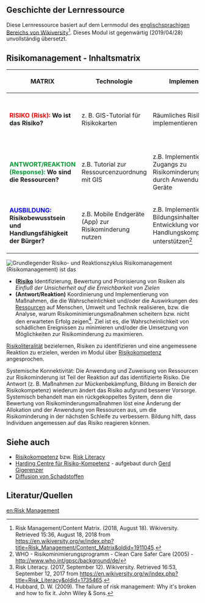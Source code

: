 == Geschichte der Lernressource ==
Diese Lernressource basiert auf dem Lernmodul des [[v:en:Risk_Management|englischsprachigen Bereichs von Wikiversity]]<ref>Risk Management/Content Matrix. (2018, August 18). Wikiversity. Retrieved 15:36, August 18, 2018 from https://en.wikiversity.org/w/index.php?title=Risk_Management/Content_Matrix&oldid=1911045.</ref>. Dieses Modul ist gegenwärtig (2019/04/28) unvollständig übersetzt.

== Risikomanagement - Inhaltsmatrix ==

{|class = "wikitable"
|-
! MATRIX !! Technologie !! Implementierung !! Forschung
|-
| '''<span style="color: red"> RISIKO (Risk): </span> Wo ist das Risiko?''' || z. B. GIS-Tutorial für Risikokarten || Räumliches Risiko-Mapping implementieren || z.B. Weg von Giftstoffen von der Quelle/Ausbringung zum Menschen identifizieren
|-
| '''<span style="color: #009933"> ANTWORT/REAKTION (Response): </span> Wo sind die Ressourcen?''' || z.B. Tutorial zur Ressourcenzuordnung mit GIS || z.B. Implementierung des Zugangs zu Risikominderungsressourcen durch Anwendung mobiler Geräte || z.B. Forschung zur Optimierung der Ressourcenzuordnung zur Risikominderung
|-
| '''<span style="color:blue"> AUSBILDUNG: </span> Risikobewusstsein und Handlungsfähigkeit der Bürger?''' || z.B. Mobile Endgeräte (App) zur Risikominderung nutzen || z.B. Implementierung von Bildungsinhalten, die die Entwicklung von Risiko- und Handlungskompetenzen unterstützen<ref> WHO - Risikominimierungsprogramm - Clean Care Safer Care (2005) - http://www.who.int/gpsc/background/de/ </ref> || z.B. [[w:en:Living Labs|Living Lab]] Forschung zur Stärkung von [[Risikoliteralität]]<ref>Risk Literacy. (2017, September 12). Wikiversity. Retrieved 16:53, September 12, 2017 from https://en.wikiversity.org/w/index.php?title=Risk_Literacy&oldid=1735465.</ref>
|}

[[File:Basic_Risk_Response_Cycle.png|thumb|Grundlegender Risiko- und Reaktionszyklus]]
Risikomanagement (Risikomanagement) ist das
* '''([[Wikipedia:Risiko|Risiko]]''' Identifizierung, Bewertung und Priorisierung von Risiken als ''Einfluß der Unsicherheit auf die Erreichbarkeit von Zielen''
* '''(Antwort/Reaktion)''' Koordinierung und Implementierung von Maßnahmen, die die Wahrscheinlichkeit und/oder die Auswirkungen des [[Wikipedia:Ressource|Ressourcen]] auf Menschen, Umwelt und Technik realisieren, bzw. die Analyse, warum Risikominimierungsmaßnahmen scheitern bzw. nicht den erwarteten Erfolg zeigen<ref>Hubbard, D. W. (2009). The failure of risk management: Why it's broken and how to fix it. John Wiley & Sons.</ref>. Ziel ist es, die Wahrscheinlichkeit von schädlichen Ereignissen zu minimieren und/oder die Umsetzung von Möglichkeiten zur Risikominderung zu maximieren.
[https://en.wikiversity.org/wiki/Risk_Literacy Risikoliteralität] bezielernen, Risiken zu identifizieren und eine angemessene Reaktion zu erzielen, werden im Modul über [[Risikokompetenz]] angesprochen.

Systemische Konnektivität: Die Anwendung und Zuweisung von Ressourcen zur Risikominderung ist Teil der Reaktion auf das identifizierte Risiko. Die Antwort (z. B. Maßnahmen zur Mückenbekämpfung, Bildung im Bereich der Risikokompetenz) wiederum ändert das Risiko aufgrund besserer Vorsorge. Systemisch behandelt man ein rückgekoppeltes System, denn die Bewertung von Risikominderungsmaßnahmen löst eine Änderung der Allokation und der Anwendung von Ressourcen aus, um die Risikominderung in der nächsten Schleife zu verbessern. Bildung hilft, dass Individuen angemessen auf das Risiko reagieren können.

== Siehe auch ==
* [[Risikoliteralität|Risikokompetenz]] bzw. [[v:en:Risk Literacy|Risk Literacy]]
* [https://www.harding-center.mpg.de/de Harding Centre für Risiko-Kompetenz] - aufgebaut durch [[w:de:Gerd Gigerenzer|Gerd Gigerenzer]]
* [[Diffusion|Diffusion von Schadstoffen]]

== Literatur/Quellen ==

<noinclude>[[en:Risk Management]]</noinclude>
